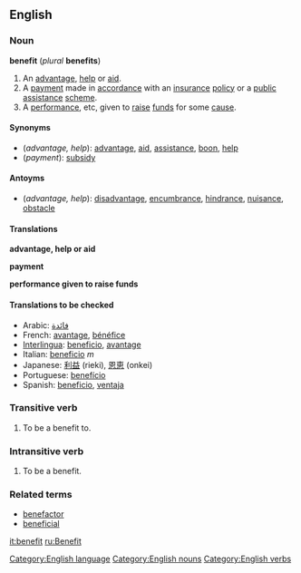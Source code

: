 ==English==
[[Category:English language]]
===Noun===
'''benefit''' (''plural'' '''benefits''')

#An [[advantage]], [[help]] or [[aid]].
#A [[payment]] made in [[accordance]] with an [[insurance]] [[policy]] or a [[public]] [[assistance]] [[scheme]].
#A [[performance]], etc, given to [[raise]] [[fund]]s for some [[cause]].

====Synonyms====
*(''advantage, help''): [[advantage]], [[aid]], [[assistance]], [[boon]], [[help]]
*(''payment''): [[subsidy]]

====Antoyms====
*(''advantage, help''): [[disadvantage]], [[encumbrance]], [[hindrance]], [[nuisance]], [[obstacle]]

====Translations====
'''advantage, help or aid'''
{{top}}
{{mid}}
{{bottom}}

'''payment'''
{{top}}
{{mid}}
{{bottom}}

'''performance given to raise funds'''
{{top}}
{{mid}}
{{bottom}}

====Translations to be checked==== 
<!--Remove this section once all of the translations below have been moved into the tables above.-->
{{checktrans}}

*Arabic: [[فائدة]]
*French: [[avantage]], [[bénéfice]]
*[[Interlingua]]: [[beneficio]], [[avantage]] 
*Italian: [[beneficio]] ''m''
*Japanese: [[利益]] (rieki), [[恩恵]] (onkei)
*Portuguese: [[benefício]] 
*Spanish: [[beneficio]], [[ventaja]]

===Transitive verb===
{{en-infl-reg-consonant|benefit||}}

#To be a benefit to.

===Intransitive verb===
{{en-infl-reg-consonant|benefit||}}

#To be a benefit.

<!--disputed: not in dictionary.com - in other dictionaries?
====Antonyms====
*[[malefit]]
-->

===Related terms===
*[[benefactor]]
*[[beneficial]]

[[Category:English nouns]]
[[Category:English verbs]]

[[it:benefit]]
[[ru:Benefit]]